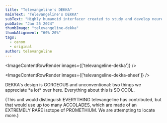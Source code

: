 ```yaml
---
title: "Televangeline's DEKKA"
mainText: "Televangeline's DEKKA"
subText: "Highly humanoid interfacer created to study and develop neuromorphic personality, something Union cyberneticists weren't exactly great at."
pubDate: "Jan 25 2024"
thumbImage: "televangeline-dekka"
thumbAlignment: "60% 20%"
tags:
  - canon
  - original
author: televangeline
---
```



<ImageContentRowRender 
  images={['televangeline-dekka']}
/>

<ImageContentRowRender 
  images={['televangeline-dekka-sheet']}
/>

<QuoteRow author={AuthorUniserve} >
DEKKA's design is GORGEOUS and unconventional: two things we appreciate *a lot* over here. Everything about this is SO COOL.

(This unit would distinguish EVERYTHING televangeline has contributed, but that would use up too many ACCOLADES, which are made of an EXTREMELY RARE isotope of PROMETHIUM. We are attempting to locate more.)
</QuoteRow>